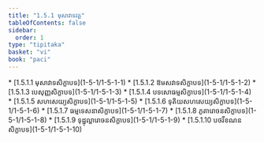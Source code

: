 ```yaml
---
title: "1.5.1 មុសាវាទវគ្គ"
tableOfContents: false
sidebar:
  order: 1
type: "tipitaka"
basket: "vi"
book: "paci"
---
```



<DynamicBreadcrumb />



<TableOfContents book="paci" section="1.5.1">
* [1.5.1.1 មុសាវាទសិក្ខាបទ](1-5-1/1-5-1-1)
* [1.5.1.2 ឱមសវាទសិក្ខាបទ](1-5-1/1-5-1-2)
* [1.5.1.3 បេសុញ្ញសិក្ខាបទ](1-5-1/1-5-1-3)
* [1.5.1.4 បទសោធម្មសិក្ខាបទ](1-5-1/1-5-1-4)
* [1.5.1.5 សហសេយ្យសិក្ខាបទ](1-5-1/1-5-1-5)
* [1.5.1.6 ទុតិយសហសេយ្យសិក្ខាបទ](1-5-1/1-5-1-6)
* [1.5.1.7 ធម្មទេសនាសិក្ខាបទ](1-5-1/1-5-1-7)
* [1.5.1.8 ភូតារោចនសិក្ខាបទ](1-5-1/1-5-1-8)
* [1.5.1.9 ទុដ្ឋុល្លារោចនសិក្ខាបទ](1-5-1/1-5-1-9)
* [1.5.1.10 បថវីខណនសិក្ខាបទ](1-5-1/1-5-1-10)
</TableOfContents>